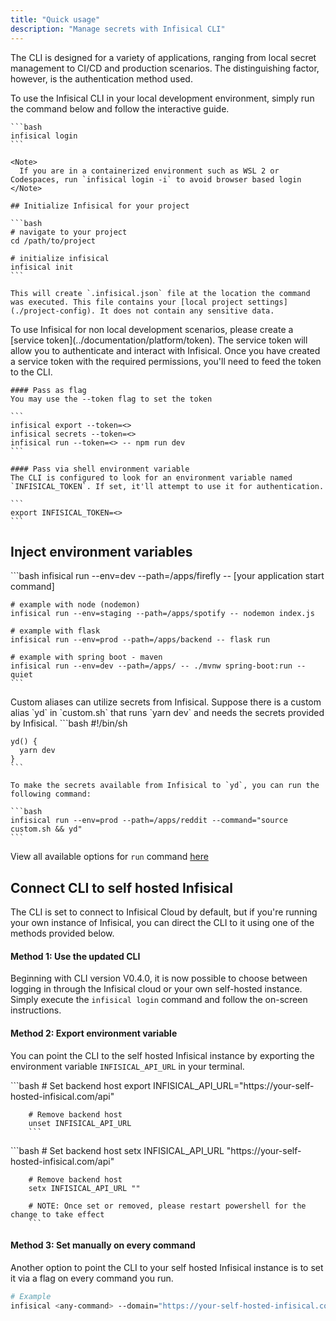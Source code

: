 ---
title: "Quick usage"
description: "Manage secrets with Infisical CLI"
---

The CLI is designed for a variety of applications, ranging from local secret management to CI/CD and production scenarios. 
The distinguishing factor, however, is the authentication method used.

<Tabs>
  <Tab title="Local development only">
    To use the Infisical CLI in your local development environment, simply run the command below and follow the interactive guide. 

    ```bash 
    infisical login 
    ```

    <Note>
      If you are in a containerized environment such as WSL 2 or Codespaces, run `infisical login -i` to avoid browser based login 
    </Note>

    ## Initialize Infisical for your project

    ```bash
    # navigate to your project
    cd /path/to/project

    # initialize infisical
    infisical init
    ```

    This will create `.infisical.json` file at the location the command was executed. This file contains your [local project settings](./project-config). It does not contain any sensitive data. 
    
  </Tab>

  <Tab title="Staging, production & all other use case">
    To use Infisical for non local development scenarios, please create a [service token](../documentation/platform/token). The service token will allow you to authenticate and interact with Infisical. 
    Once you have created a service token with the required permissions, you'll need to feed the token to the CLI. 

    #### Pass as flag
    You may use the --token flag to set the token 

    ```
    infisical export --token=<>
    infisical secrets --token=<>
    infisical run --token=<> -- npm run dev
    ```

    #### Pass via shell environment variable
    The CLI is configured to look for an environment variable named `INFISICAL_TOKEN`. If set, it'll attempt to use it for authentication.

    ```
    export INFISICAL_TOKEN=<>
    ```
    

  </Tab>
</Tabs>


## Inject environment variables
<Tabs>
  <Tab title="Feed secrets to your application">
    ```bash
    infisical run --env=dev --path=/apps/firefly -- [your application start command]

    # example with node (nodemon)
    infisical run --env=staging --path=/apps/spotify -- nodemon index.js

    # example with flask
    infisical run --env=prod --path=/apps/backend -- flask run

    # example with spring boot - maven
    infisical run --env=dev --path=/apps/ -- ./mvnw spring-boot:run --quiet
    ```
  </Tab>
  <Tab title="Feed secrets via custom aliases (advanced)">
    Custom aliases can utilize secrets from Infisical. Suppose there is a custom alias `yd` in `custom.sh` that runs `yarn dev` and needs the secrets provided by Infisical.
    ```bash
    #!/bin/sh

    yd() {
      yarn dev
    }
    ```

    To make the secrets available from Infisical to `yd`, you can run the following command:

    ```bash
    infisical run --env=prod --path=/apps/reddit --command="source custom.sh && yd"
    ```
  </Tab>
</Tabs>

View all available options for `run` command [here](./commands/run)

## Connect CLI to self hosted Infisical 

<Accordion title="Optional: point CLI to self-hosted">
The CLI is set to connect to Infisical Cloud by default, but if you're running your own instance of Infisical, you can direct the CLI to it using one of the methods provided below.

#### Method 1: Use the updated CLI
Beginning with CLI version V0.4.0, it is now possible to choose between logging in through the Infisical cloud or your own self-hosted instance. Simply execute the `infisical login` command and follow the on-screen instructions.

#### Method 2: Export environment variable 
You can point the CLI to the self hosted Infisical instance by exporting the environment variable `INFISICAL_API_URL` in your terminal.

<Tabs>
  <Tab title="Linux/MacOs">
		```bash
		# Set backend host 
		export INFISICAL_API_URL="https://your-self-hosted-infisical.com/api"

		# Remove backend host 
		unset INFISICAL_API_URL
		```
  </Tab>
  <Tab title="Windows Powershell">
		```bash
		# Set backend host 
		setx INFISICAL_API_URL "https://your-self-hosted-infisical.com/api"

		# Remove backend host 
		setx INFISICAL_API_URL ""

		# NOTE: Once set or removed, please restart powershell for the change to take effect
		```
  </Tab>
</Tabs>

#### Method 3: Set manually on every command
Another option to point the CLI to your self hosted Infisical instance is to set it via a flag on every command you run.

```bash 
# Example
infisical <any-command> --domain="https://your-self-hosted-infisical.com/api"
```
</Accordion>
